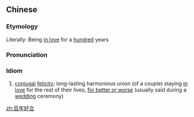==Chinese==
{{zh-forms}}

===Etymology===
Literally: Being [[in love]] for a [[hundred]] years

===Pronunciation===
{{zh-pron
|m=bǎiniánhǎohé
|c=baak3 nin4 hou2 hap6
|cat=id
}}

===Idiom===
{{zh-idiom}}

# [[conjugal]] [[felicity]]; long-lasting harmonious union (of a couple) staying [[in love]] for the rest of their lives, [[for better or worse]] (usually said during a [[wedding]] ceremony)

[[zh:百年好合]]